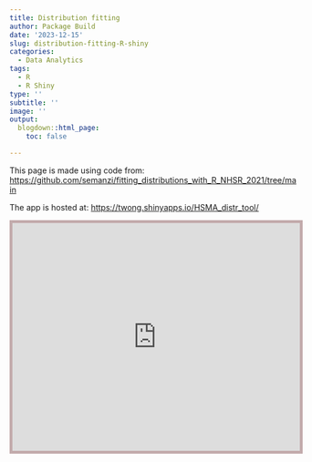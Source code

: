 ```yaml
---
title: Distribution fitting
author: Package Build
date: '2023-12-15'
slug: distribution-fitting-R-shiny
categories:
  - Data Analytics
tags:
  - R
  - R Shiny
type: ''
subtitle: ''
image: ''
output:
  blogdown::html_page:
    toc: false

---
```




This page is made using code from: <https://github.com/semanzi/fitting_distributions_with_R_NHSR_2021/tree/main>

The app is hosted at:
<https://twong.shinyapps.io/HSMA_distr_tool/>

<iframe height="400" width="100%" style="border:5px solid #C2AAAB;" src="https://twong.shinyapps.io/HSMA_distr_tool/"> </iframe>

